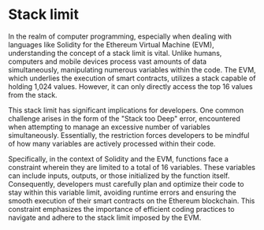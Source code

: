 
# Stack limit

In the realm of computer programming, especially when dealing with languages like Solidity for the Ethereum Virtual Machine (EVM), understanding the concept of a stack limit is vital. Unlike humans, computers and mobile devices process vast amounts of data simultaneously, manipulating numerous variables within the code. The EVM, which underlies the execution of smart contracts, utilizes a stack capable of holding 1,024 values. However, it can only directly access the top 16 values from the stack.

This stack limit has significant implications for developers. One common challenge arises in the form of the "Stack too Deep" error, encountered when attempting to manage an excessive number of variables simultaneously. Essentially, the restriction forces developers to be mindful of how many variables are actively processed within their code.

Specifically, in the context of Solidity and the EVM, functions face a constraint wherein they are limited to a total of 16 variables. These variables can include inputs, outputs, or those initialized by the function itself. Consequently, developers must carefully plan and optimize their code to stay within this variable limit, avoiding runtime errors and ensuring the smooth execution of their smart contracts on the Ethereum blockchain. This constraint emphasizes the importance of efficient coding practices to navigate and adhere to the stack limit imposed by the EVM.